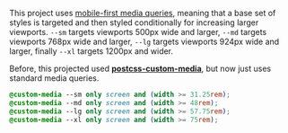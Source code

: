 This project uses [mobile-first media queries](http://www.html5rocks.com/en/mobile/responsivedesign/#toc-style-mobilefirst), meaning that a base set of styles is targeted and then styled conditionally for increasing larger viewports. `--sm` targets viewports 500px wide and larger, `--md` targets viewports 768px wide and larger, `--lg` targets viewports 924px wide and larger, finally `--xl` targets 1200px and wider.

Before, this projected used **[postcss-custom-media](https://github.com/postcss/postcss-custom-media)**, but now just uses standard media queries.

```css
@custom-media --sm only screen and (width >= 31.25rem);
@custom-media --md only screen and (width >= 48rem);
@custom-media --lg only screen and (width >= 57.75rem);
@custom-media --xl only screen and (width >= 75rem);
```